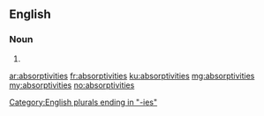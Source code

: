 ==English==

===Noun===
{{head|en|plural}}

# {{plural of|absorptivity|lang=en|nocat=1}}

[[Category:English plurals ending in "-ies"]]

[[ar:absorptivities]]
[[fr:absorptivities]]
[[ku:absorptivities]]
[[mg:absorptivities]]
[[my:absorptivities]]
[[no:absorptivities]]